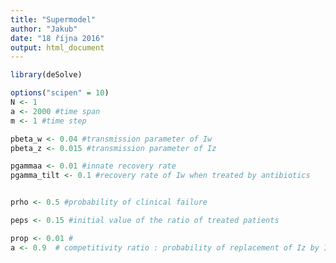 ```yaml
---
title: "Supermodel"
author: "Jakub"
date: "18 října 2016"
output: html_document
---
```


```r
library(deSolve)

options("scipen" = 10)
N <- 1
a <- 2000 #time span
m <- 1 #time step

pbeta_w <- 0.04 #transmission parameter of Iw
pbeta_z <- 0.015 #transmission parameter of Iz

pgammaa <- 0.01 #innate recovery rate
pgamma_tilt <- 0.1 #recovery rate of Iw when treated by antibiotics


prho <- 0.5 #probability of clinical failure

peps <- 0.15 #initial value of the ratio of treated patients

prop <- 0.01 #
a <- 0.9  # competitivity ratio : probability of replacement of Iz by Iw when reinfected and not treated, (1-a) is the probability of the inverse event


```



\begin{aligned}

\frac{dS}{dt} &=- {\beta_w} {I_w}{S} - {\beta_z} {I_z} {S} + {\gamma}  {I_z} + {\gamma}(1 - {\epsilon}){I_w} + {\gamma `}  {\epsilon}  {I_w} \\

\frac{dI_w}{dt} &={\beta_w} {I_w}{S} + {a}(1-{\epsilon})\beta_w{I_w}{I_z} - {\gamma}(1 - {\epsilon}){I_w} - {\gamma `}  {\epsilon}  {I_w} - (\frac{1}{a} (1-{\epsilon}) + \epsilon) {\beta_z}{I_z}{I_w} - {\rho}{\epsilon}{I_w} \\

\frac{dI_z}{dt} &={\beta_z} {I_z}{S} + (\frac{1}{a} (1-{\epsilon}) + \epsilon) {\beta_z}{I_z}{I_w} + {\rho}{\epsilon}{I_W} - {\gamma}  {I_z} - {a}(1-{\epsilon})\beta_w{I_w}{I_z} \\


 \end{aligned}